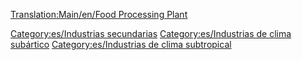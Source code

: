 [[Translation:Main/en/Food Processing Plant]]{{en/-}}
{{es/Industrias| nombre=Planta procesadora de alimentos
| imagen=Foodprocplant.png
| climas=[[Main/en/Clima/Es#Subártico|Subártico]], [[Main/en/Clima/Es#Subtropical|Subtropical]]
| acepta=[[Main/es/Ganado|Ganado]], [[Main/es/Trigo|Trigo]] (clima subártico), <br/>[[Main/es/Fruta|Fruta]], [[Main/es/Maíz|Maíz]] (clima subtropical)
| produce=[[Main/es/Alimentos|Alimentos]]
| notas= Solo existe en los climas [[Main/es/subártico|subártico]] y [[Main/es/subtropical|subtropical]] (no existe en el clima templado ni en fantasía). <br/>En el clima subártico los alimentos son necesarios para que los pueblos por encima de la línea de nieve crezcan. <br/>En el clima subtropical son necesarios los alimentos y el agua para que los pueblos de los desiertos crezcan.
}}


[[Category:es/Industrias secundarias]]
[[Category:es/Industrias de clima subártico]]
[[Category:es/Industrias de clima subtropical]]